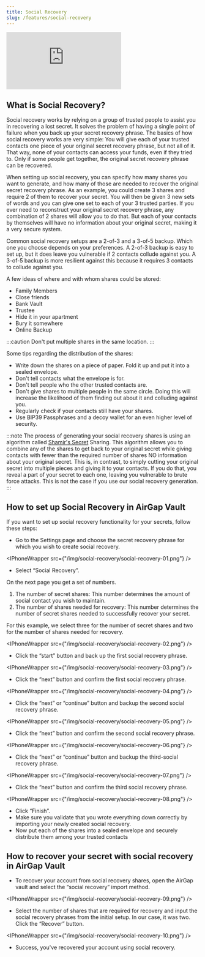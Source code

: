 ```yaml
---
title: Social Recovery
slug: /features/social-recovery
---
```



<div class="yt-container">
  <iframe
    class="yt-video"
    src="https://www.youtube.com/embed/aT5Bi16D4Fw"
    frameborder="0"
    allowfullscreen
  ></iframe>
</div>

## What is Social Recovery?

Social recovery works by relying on a group of trusted people to assist you in recovering a lost secret. It solves the problem of having a single point of failure when you back up your secret recovery phrase. The basics of how social recovery works are very simple: You will give each of your trusted contacts one piece of your original secret recovery phrase, but not all of it. That way, none of your contacts can access your funds, even if they tried to. Only if some people get together, the original secret recovery phrase can be recovered.

When setting up social recovery, you can specify how many shares you want to generate, and how many of those are needed to recover the original secret recovery phrase. As an example, you could create 3 shares and require 2 of them to recover your secret. You will then be given 3 new sets of words and you can give one set to each of your 3 trusted parties. If you ever need to reconstruct your original secret recovery phrase, any combination of 2 shares will allow you to do that. But each of your contacts by themselves will have no information about your original secret, making it a very secure system.

Common social recovery setups are a 2-of-3 and a 3-of-5 backup. Which one you choose depends on your preferences. A 2-of-3 backup is easy to set up, but it does leave you vulnerable if 2 contacts collude against you. A 3-of-5 backup is more resilient against this because it requires 3 contacts to collude against you.

A few ideas of where and with whom shares could be stored:

- Family Members
- Close friends
- Bank Vault
- Trustee
- Hide it in your apartment
- Bury it somewhere
- Online Backup

:::caution
Don't put multiple shares in the same location.
:::

Some tips regarding the distribution of the shares:

- Write down the shares on a piece of paper. Fold it up and put it into a sealed envelope.
- Don't tell contacts what the envelope is for.
- Don't tell people who the other trusted contacts are.
- Don't give shares to multiple people in the same circle. Doing this will increase the likelihood of them finding out about it and colluding against you.
- Regularly check if your contacts still have your shares.
- Use BIP39 Passphrases and a decoy wallet for an even higher level of security.

:::note
The process of generating your social recovery shares is using an algorithm called [Shamir's Secret](https://en.wikipedia.org/wiki/Shamir%27s_Secret_Sharing) Sharing. This algorithm allows you to combine any of the shares to get back to your original secret while giving contacts with fewer than the required number of shares NO information about your original secret. This is, in contrast, to simply cutting your original secret into multiple pieces and giving it to your contacts. If you do that, you reveal a part of your secret to each one, leaving you vulnerable to brute force attacks. This is not the case if you use our social recovery generation.
:::

## How to set up Social Recovery in AirGap Vault

If you want to set up social recovery functionality for your secrets, follow these steps:

- Go to the Settings page and choose the secret recovery phrase for which you wish to create social recovery.

<IPhoneWrapper src={"/img/social-recovery/social-recovery-01.png"} />

- Select “Social Recovery”.

On the next page you get a set of numbers.

1. The number of secret shares: This number determines the amount of social contact you wish to maintain.
2. The number of shares needed for recovery: This number determines the number of secret shares needed to successfully recover your secret.

For this example, we select three for the number of secret shares and two for the number of shares needed for recovery.

<IPhoneWrapper src={"/img/social-recovery/social-recovery-02.png"} />

- Click the “start” button and back up the first social recovery phrase.

<IPhoneWrapper src={"/img/social-recovery/social-recovery-03.png"} />

- Click the “next” button and confirm the first social recovery phrase.

<IPhoneWrapper src={"/img/social-recovery/social-recovery-04.png"} />

- Click the “next” or “continue” button and backup the second social recovery phrase.

<IPhoneWrapper src={"/img/social-recovery/social-recovery-05.png"} />

- Click the “next” button and confirm the second social recovery phrase.

<IPhoneWrapper src={"/img/social-recovery/social-recovery-06.png"} />

- Click the “next” or “continue” button and backup the third-social recovery phrase.

<IPhoneWrapper src={"/img/social-recovery/social-recovery-07.png"} />

- Click the “next” button and confirm the third social recovery phrase.

<IPhoneWrapper src={"/img/social-recovery/social-recovery-08.png"} />

- Click “Finish”.
- Make sure you validate that you wrote everything down correctly by importing your newly created social recovery.
- Now put each of the shares into a sealed envelope and securely distribute them among your trusted contacts

## How to recover your secret with social recovery in AirGap Vault

- To recover your account from social recovery shares, open the AirGap vault and select the “social recovery” import method.

<IPhoneWrapper src={"/img/social-recovery/social-recovery-09.png"} />

- Select the number of shares that are required for recovery and input the social recovery phrases from the initial setup. In our case, it was two. Click the “Recover” button.

<IPhoneWrapper src={"/img/social-recovery/social-recovery-10.png"} />

- Success, you've recovered your account using social recovery.
